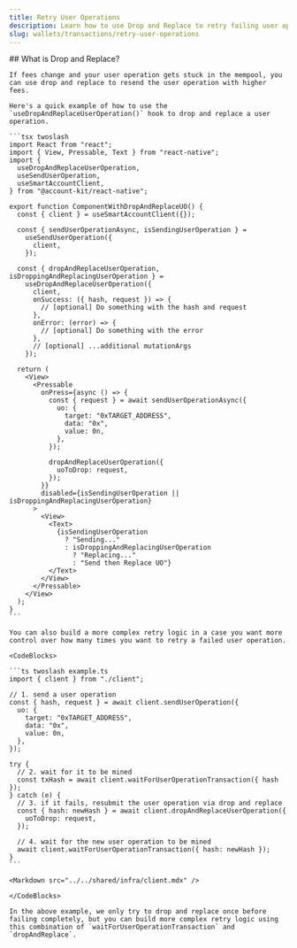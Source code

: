 ```yaml
---
title: Retry User Operations
description: Learn how to use Drop and Replace to retry failing user operations.
slug: wallets/transactions/retry-user-operations
---
```


<Tabs>
  <Tab title="React">
    ## What is Drop and Replace?

    If fees change and your user operation gets stuck in the mempool, you can use drop and replace to resend the user operation with higher fees.

    Here's a quick example of how to use the `useDropAndReplaceUserOperation()` hook to drop and replace a user operation.

    ```tsx twoslash
    import React from "react";
    import { View, Pressable, Text } from "react-native";
    import {
      useDropAndReplaceUserOperation,
      useSendUserOperation,
      useSmartAccountClient,
    } from "@account-kit/react-native";

    export function ComponentWithDropAndReplaceUO() {
      const { client } = useSmartAccountClient({});

      const { sendUserOperationAsync, isSendingUserOperation } =
        useSendUserOperation({
          client,
        });

      const { dropAndReplaceUserOperation, isDroppingAndReplacingUserOperation } =
        useDropAndReplaceUserOperation({
          client,
          onSuccess: ({ hash, request }) => {
            // [optional] Do something with the hash and request
          },
          onError: (error) => {
            // [optional] Do something with the error
          },
          // [optional] ...additional mutationArgs
        });

      return (
        <View>
          <Pressable
            onPress={async () => {
              const { request } = await sendUserOperationAsync({
                uo: {
                  target: "0xTARGET_ADDRESS",
                  data: "0x",
                  value: 0n,
                },
              });

              dropAndReplaceUserOperation({
                uoToDrop: request,
              });
            }}
            disabled={isSendingUserOperation || isDroppingAndReplacingUserOperation}
          >
            <View>
              <Text>
                {isSendingUserOperation
                  ? "Sending..."
                  : isDroppingAndReplacingUserOperation
                    ? "Replacing..."
                    : "Send then Replace UO"}
              </Text>
            </View>
          </Pressable>
        </View>
      );
    }
    ```

    You can also build a more complex retry logic in a case you want more control over how many times you want to retry a failed user operation.

  </Tab>
  <Tab title="JavaScript">
    <Markdown src="../../shared/infra/drop-and-replace-description.mdx" />

    <CodeBlocks>

    ```ts twoslash example.ts
    import { client } from "./client";

    // 1. send a user operation
    const { hash, request } = await client.sendUserOperation({
      uo: {
        target: "0xTARGET_ADDRESS",
        data: "0x",
        value: 0n,
      },
    });

    try {
      // 2. wait for it to be mined
      const txHash = await client.waitForUserOperationTransaction({ hash });
    } catch (e) {
      // 3. if it fails, resubmit the user operation via drop and replace
      const { hash: newHash } = await client.dropAndReplaceUserOperation({
        uoToDrop: request,
      });

      // 4. wait for the new user operation to be mined
      await client.waitForUserOperationTransaction({ hash: newHash });
    }
    ```

    <Markdown src="../../shared/infra/client.mdx" />

    </CodeBlocks>

    In the above example, we only try to drop and replace once before failing completely, but you can build more complex retry logic using this combination of `waitForUserOperationTransaction` and `dropAndReplace`.

  </Tab>
</Tabs>
